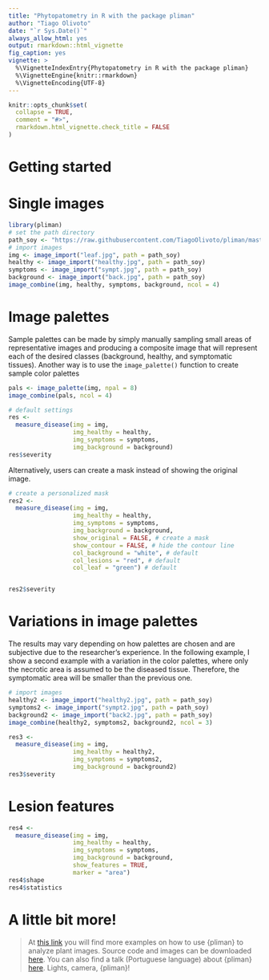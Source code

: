 ```yaml
---
title: "Phytopatometry in R with the package pliman"
author: "Tiago Olivoto"
date: "`r Sys.Date()`"
always_allow_html: yes
output: rmarkdown::html_vignette
fig_caption: yes
vignette: >
  %\VignetteIndexEntry{Phytopatometry in R with the package pliman}
  %\VignetteEngine{knitr::rmarkdown}
  %\VignetteEncoding{UTF-8}
---
```


```r
knitr::opts_chunk$set(
  collapse = TRUE,
  comment = "#>",
  rmarkdown.html_vignette.check_title = FALSE
)
```

# Getting started


# Single images

```r
library(pliman)
# set the path directory
path_soy <- "https://raw.githubusercontent.com/TiagoOlivoto/pliman/master/vignettes/imgs"
# import images
img <- image_import("leaf.jpg", path = path_soy)
healthy <- image_import("healthy.jpg", path = path_soy)
symptoms <- image_import("sympt.jpg", path = path_soy)
background <- image_import("back.jpg", path = path_soy)
image_combine(img, healthy, symptoms, background, ncol = 4)


```

# Image palettes
Sample palettes can be made by simply manually sampling small areas of representative images and producing a composite image that will represent each of the desired classes (background, healthy, and symptomatic tissues). Another way is to use the `image_palette()` function to create sample color palettes

```r
pals <- image_palette(img, npal = 8)
image_combine(pals, ncol = 4)
```

```r
# default settings
res <-
  measure_disease(img = img,
                  img_healthy = healthy,
                  img_symptoms = symptoms,
                  img_background = background)
res$severity
```

Alternatively, users can create a mask instead of showing the original image.

```r

# create a personalized mask
res2 <- 
  measure_disease(img = img,
                  img_healthy = healthy,
                  img_symptoms = symptoms,
                  img_background = background,
                  show_original = FALSE, # create a mask
                  show_contour = FALSE, # hide the contour line
                  col_background = "white", # default
                  col_lesions = "red", # default
                  col_leaf = "green") # default


res2$severity
```


# Variations in image palettes
The results may vary depending on how palettes are chosen and are subjective due to the researcher’s experience. In the following example, I show a second example with a variation in the color palettes, where only the necrotic area is assumed to be the diseased tissue. Therefore, the symptomatic area will be smaller than the previous one.

```r

# import images
healthy2 <- image_import("healthy2.jpg", path = path_soy)
symptoms2 <- image_import("sympt2.jpg", path = path_soy)
background2 <- image_import("back2.jpg", path = path_soy)
image_combine(healthy2, symptoms2, background2, ncol = 3)

res3 <-
  measure_disease(img = img,
                  img_healthy = healthy2,
                  img_symptoms = symptoms2,
                  img_background = background2)
res3$severity
```


# Lesion features

```r
res4 <-
  measure_disease(img = img,
                  img_healthy = healthy,
                  img_symptoms = symptoms,
                  img_background = background,
                  show_features = TRUE,
                  marker = "area")
res4$shape
res4$statistics
```



# <i class="fas fa-scroll"></i> A little bit more!

<!-- inicio font awesome -->
<script src="https://kit.fontawesome.com/1f72d6921a.js" crossorigin="anonymous"></script>

> At [this link](https://tiagoolivoto.github.io/paper_pliman/code.html) you will find more examples on how to use {pliman} to analyze plant images. Source code and images can be downloaded [here](https://github.com/TiagoOlivoto/paper_pliman/archive/refs/heads/master.zip). You can also find a talk (Portuguese language) about {pliman} [here](https://www.youtube.com/watch?v=ElvUVlPocgA). <i class="far fa-lightbulb"></i>Lights, <i class="fas fa-camera"></i>camera, {pliman}!
